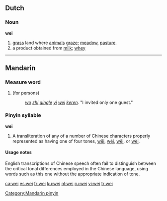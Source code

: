 {{see|wēi|wéi|wěi|wèi}}
==Dutch==
===Noun===
'''wei''' {{f}}
# [[grass]] land where [[animal]]s [[graze]]; [[meadow]], [[pasture]].
# a product obtained from [[milk]]; [[whey]]

----

==Mandarin==

===Measure word===
{{cmn-noun|p|pin=wèi|pint=wei4}}

# <courteous> (for persons)
#: ''[[wo]] [[zhi]] [[qing]][[le]] [[yi]] [[wei]] [[keren]].''  "I invited only one guest."

===Pinyin syllable===
'''wei'''
# A transliteration of any of a number of Chinese characters properly represented as having one of four tones, [[wēi]], [[wéi]], [[wěi]], or [[wèi]].

====Usage notes====
English transcriptions of Chinese speech often fail to distinguish between the critical tonal differences employed in the Chinese language, using words such as this one without the appropriate indication of tone.

[[Category:Mandarin pinyin]]
{{zh-attention}}

[[ca:wei]]
[[es:wei]]
[[fr:wei]]
[[ku:wei]]
[[nl:wei]]
[[ru:wei]]
[[vi:wei]]
[[tr:wei]]